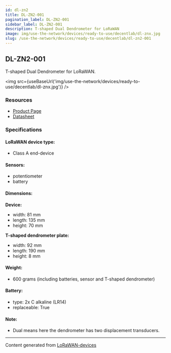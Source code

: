 ```yaml
---
id: dl-zn2
title: DL-ZN2-001
pagination_label: DL-ZN2-001
sidebar_label: DL-ZN2-001
description: T-shaped Dual Dendrometer for LoRaWAN
image: img/use-the-network/devices/ready-to-use/decentlab/dl-znx.jpg
slug: /use-the-network/devices/ready-to-use/decentlab/dl-zn2-001
---
```



## DL-ZN2-001

T-shaped Dual Dendrometer for LoRaWAN.

<img src={useBaseUrl('img/use-the-network/devices/ready-to-use/decentlab/dl-znx.jpg')} />

### Resources

- [Product Page](https://www.decentlab.com/products/dendrometer-for-lorawan)
- [Datasheet](https://cdn.decentlab.com/download/datasheets/Decentlab-DL-ZN-datasheet.pdf)

### Specifications

#### LoRaWAN device type:

- Class A end-device

#### Sensors:

- potentiometer
- battery

#### Dimensions:

**Device:**

- width: 81 mm
- length: 135 mm
- height: 70 mm

**T-shaped dendrometer plate:**

- width: 92 mm
- length: 190 mm
- height: 8 mm

#### Weight:

- 600 grams (including batteries, sensor and T-shaped dendrometer)

#### Battery:

- type: 2x C alkaline (LR14)
- replaceable: True

#### Note:

- Dual means here the dendrometer has two displacement transducers.

---

Content generated from [LoRaWAN-devices](https://github.com/TheThingsNetwork/lorawan-devices)
